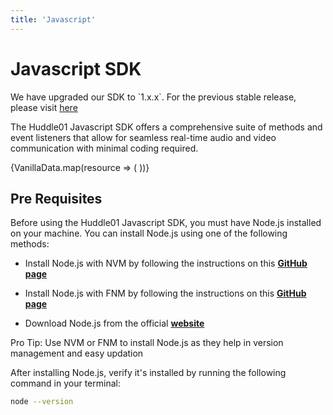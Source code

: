 ```yaml
---
title: 'Javascript'
---
```



# Javascript SDK

<Callout>
  We have upgraded our SDK to `1.x.x`. For the previous stable release, please visit <a className="text-bold underline" href="https://legacy.docs.huddle01.com/docs">here</a>
</Callout>


The Huddle01 Javascript SDK offers a comprehensive suite of methods and event listeners that allow for seamless real-time audio and video communication with minimal coding required.

<div className="my-16 xl:max-w-none">
  <div className="not-prose mt-4 grid grid-cols-1 gap-8 sm:grid-cols-2 xl:grid-cols-3">
    {VanillaData.map(resource => (
      <GradientCard key={resource.href} resource={resource} />
    ))}
  </div>
</div>

## Pre Requisites

Before using the Huddle01 Javascript SDK, you must have Node.js installed on your machine. You can install Node.js using one of the following methods:

- Install Node.js with NVM by following the instructions on this **[GitHub page](https://github.com/nvm-sh/nvm)**

- Install Node.js with FNM by following the instructions on this **[GitHub page](https://github.com/Schniz/fnm)**

- Download Node.js from the official **[website](https://nodejs.org/)**

<Callout>
  Pro Tip: Use NVM or FNM to install Node.js as they help in version management
  and easy updation
</Callout>

After installing Node.js, verify it's installed by running the following command in your terminal:

```bash
node --version
```
